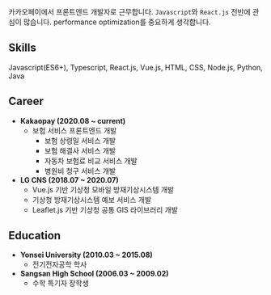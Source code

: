 
<Seo title="about" />

카카오페이에서 프론트엔드 개발자로 근무합니다.
`Javascript`와 `React.js` 전반에 관심이 많습니다.
performance optimization를 중요하게 생각합니다.

## Skills

Javascript(ES6+), Typescript, React.js, Vue.js, HTML, CSS, Node.js, Python, Java

## Career

- **Kakaopay (2020.08 ~ current)**
  - 보험 서비스 프론트엔드 개발
    - 보험 상령일 서비스 개발
    - 보험 해결사 서비스 개발
    - 자동차 보험료 비교 서비스 개발
    - 병원비 청구 서비스 개발
- **LG CNS (2018.07 ~ 2020.07)**
  - Vue.js 기반 기상청 모바일 방재기상시스템 개발
  - 기상청 방재기상시스템 예보 서비스 개발
  - Leaflet.js 기반 기상청 공통 GIS 라이브러리 개발

## Education

- **Yonsei University (2010.03 ~ 2015.08)**
  - 전기전자공학 학사
- **Sangsan High School (2006.03 ~ 2009.02)**
  - 수학 특기자 장학생
